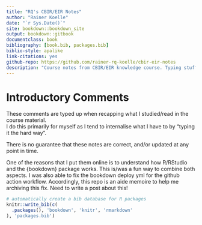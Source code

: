 ```yaml
--- 
title: "RQ's CBIR/EIR Notes"
author: "Rainer Koelle"
date: "`r Sys.Date()`"
site: bookdown::bookdown_site
output: bookdown::gitbook
documentclass: book
bibliography: [book.bib, packages.bib]
biblio-style: apalike
link-citations: yes
github-repo: https://github.com/rainer-rq-koelle/cbir-eir-notes
description: "Course notes from CBIR/EIR knowledge course. Typing stuff helps me to recall and learn."
---
```


# Introductory Comments {-}

These comments are typed up when recapping what I studied/read in the course material.   
I do this primarily for myself as I tend to internalise what I have to by "typing it the hard way".

There is no guarantee that these notes are correct, and/or updated at any point in time. 

One of the reasons that I put them online is to understand how R/RStudio and the {bookdown} package works.
This is/was a fun way to combine both aspects.
I was also able to fix the bookdown deploy yml for the github action workflow. 
Accordingly, this repo is an aide memoire to help me archiving this fix. Need to write a post about this!

<!--
This is a _sample_ book written in **Markdown**. You can use anything that Pandoc's Markdown supports, e.g., a math equation $a^2 + b^2 = c^2$.

The **bookdown** package can be installed from CRAN or Github:

```{eval=FALSE}
install.packages("bookdown")
# or the development version
# devtools::install_github("rstudio/bookdown")
```

Remember each Rmd file contains one and only one chapter, and a chapter is defined by the first-level heading `#`.

To compile this example to PDF, you need XeLaTeX. You are recommended to install TinyTeX (which includes XeLaTeX): <https://yihui.name/tinytex/>.

-->

```r
# automatically create a bib database for R packages
knitr::write_bib(c(
  .packages(), 'bookdown', 'knitr', 'rmarkdown'
), 'packages.bib')
```

